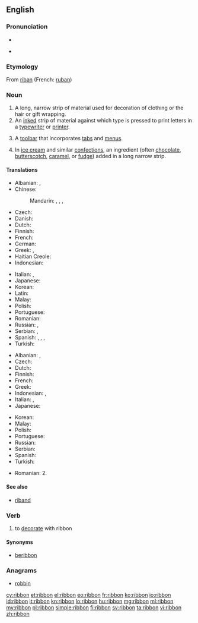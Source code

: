 ==English==
{{wikipedia}}

===Pronunciation===
* {{audio|en-us-ribbon.ogg|Audio (US)}}

* {{rhymes|ɪbən}}

===Etymology===
From {{etyl|fro}} [[riban]] (French: [[ruban]])

===Noun===
{{en-noun}}

# A long, narrow strip of material used for decoration of clothing or the hair or gift wrapping.
# An [[inked]] strip of material against which type is pressed to print letters in a [[typewriter]] or [[printer]].
# {{computing|graphical user interface}} A [[toolbar]] that incorporates [[tab]]s and [[menu]]s.
# {{cooking}} In [[ice cream]] and similar [[confections]], an ingredient (often [[chocolate]], [[butterscotch]], [[caramel]], or [[fudge]]) added in a long narrow strip.

====Translations====
{{trans-top|long, narrow strip of material}}
* Albanian: {{t-|sq|rrip|xs=Albanian}},  {{t|sq|fjongo|xs=Albanian}}
* Chinese:
*: Mandarin: {{t|zh|絲帶|sc=Hani}}, {{t|zh|丝带|tr=sīdài|sc=Hani}}, {{t|zh|緞帶|sc=Hani}}, {{t|zh|缎带|tr=duàndài|sc=Hani}}
* Czech: {{t-|cs|stuha|f}}
* Danish: {{t|da|bånd|n}}
* Dutch: {{t+|nl|lint|n}}
* Finnish: {{t+|fi|nauha}}
* French: {{t+|fr|ruban|m}}
* German: {{t|de|Band|n}}
* Greek: {{t|el|κορδέλλα|f|tr=kordélla}},  {{t+|el|ταινία|f|tr=tainía}}
* Haitian Creole: {{tø|ht|tep}}
* Indonesian: {{t-|id|pita|xs=Indonesian}}
{{trans-mid}}
* Italian: {{t-|it|nastro|m}}, {{t+|it|fettuccia|f}}
* Japanese: {{t|ja|リボン|tr=ribon}}
* Korean: {{t|ko|리본|tr=ribon|sc=Hang}}
* Latin: {{t|la|clipeum|f}}
* Malay: {{t-|ms|pita|xs=Malay}}
* Polish: {{t|pl|wstążka|f}}
* Portuguese: {{t+|pt|fita|f}}
* Romanian: {{t|ro|fundă|f}}
* Russian: {{t|ru|лента|f|tr=lénta}}, {{t|ru|бант|m|tr=bant|sc=Cyrl}}
* Serbian: {{t-|sr|vrpca|f}}, {{t-|sr|traka|f}}
* Spanish: {{t+|es|cinta|f}}, {{t+|es|moño|m}}, {{t+|es|lazo|m}}, {{t+|es|galón|m}}
* Turkish: {{t|tr|kurdele}}
{{trans-bottom}}

{{trans-top|inked ribbon}}
* Albanian: {{t|sq|fjongo|xs=Albanian}},  {{t-|sq|rrip|xs=Albanian}}
* Czech: {{t-|cs|páska|f}}
* Dutch: {{t+|nl|lint|n}}
* Finnish: {{t|fi|värinauha}}
* French: {{t+|fr|ruban|m}}
* Greek: {{t+|el|ταινία|f|tr=tainía}}
* Indonesian: {{t-|id|pita|xs=Indonesian}},  {{t+|id|ban|xs=Indonesian}}
* Italian: {{t-|it|nastro|m}}, {{t+|it|fettuccia|f}}
* Japanese: {{t|ja|リボン|tr=ribon}}
{{trans-mid}}
* Korean: {{t|ko|리본|tr=ribon|sc=Hang}}
* Malay: {{t-|ms|pita|xs=Malay}}
* Polish: {{t|pl|wstążka|f}}
* Portuguese: {{t+|pt|fita|f}}
* Russian: {{t|ru|лента|f|tr=lénta}}
* Serbian: {{t|sr|pantljika|f}}
* Spanish: {{t+|es|cinta|f}}
* Turkish: {{t|tr|şerit}}
{{trans-bottom}}

{{checktrans-top}}
{{trans-mid}}
* Romanian: 2. {{t|ro|ribon|n}} <!-- qv: http://dexonline.ro/definitie/ribon -->
{{trans-bottom}}

====See also====
* [[riband]]

===Verb===
{{en-verb}}

# to [[decorate]] with ribbon

====Synonyms====
* [[beribbon]]

===Anagrams===
* [[robbin#English|robbin]]

[[cy:ribbon]]
[[et:ribbon]]
[[el:ribbon]]
[[eo:ribbon]]
[[fr:ribbon]]
[[ko:ribbon]]
[[io:ribbon]]
[[id:ribbon]]
[[it:ribbon]]
[[kn:ribbon]]
[[lo:ribbon]]
[[hu:ribbon]]
[[mg:ribbon]]
[[ml:ribbon]]
[[my:ribbon]]
[[pl:ribbon]]
[[simple:ribbon]]
[[fi:ribbon]]
[[sv:ribbon]]
[[ta:ribbon]]
[[vi:ribbon]]
[[zh:ribbon]]